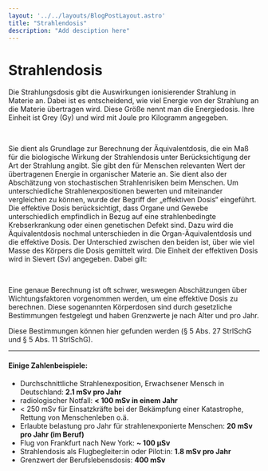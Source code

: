 ```yaml
---
layout: '../../layouts/BlogPostLayout.astro'
title: "Strahlendosis"
description: "Add desciption here"
---
```


# Strahlendosis

Die Strahlungsdosis gibt die Auswirkungen ionisierender Strahlung in Materie an. Dabei ist es entscheidend, wie viel Energie von der Strahlung an die Materie übertragen wird. Diese Größe nennt man die Energiedosis. Ihre Einheit ist Grey (Gy) und wird mit Joule pro Kilogramm angegeben.

<LaTeX formula="1 \, \text{Gy} = 1 \,\text{J}/\text{kg}" />
&nbsp;

Sie dient als Grundlage zur Berechnung der Äquivalentdosis, die ein Maß für die biologische Wirkung der Strahlendosis unter Berücksichtigung der Art der Strahlung angibt. Sie gibt den für Menschen relevanten Wert der übertragenen Energie in organischer Materie an. Sie dient also der Abschätzung von stochastischen Strahlenrisiken beim Menschen. Um unterschiedliche Strahlenexpositionen bewerten und miteinander vergleichen zu können, wurde der Begriff der „effektiven Dosis“ eingeführt. Die effektive Dosis berücksichtigt, dass Organe und Gewebe unterschiedlich empfindlich in Bezug auf eine strahlenbedingte Krebserkrankung oder einen genetischen Defekt sind.
Dazu wird die Äquivalentdosis nochmal unterschieden in die Organ-Äquivalentdosis  und die effektive Dosis. Der Unterschied zwischen den beiden ist, über wie viel Masse des Körpers die Dosis gemittelt wird. Die Einheit der effektiven Dosis wird in Sievert (Sv) angegeben. Dabei gilt:

<LaTeX formula="1 \text{Sv} = 1 \text{Gy}" />
&nbsp;

Eine genaue Berechnung ist oft schwer, weswegen Abschätzungen über Wichtungsfaktoren vorgenommen werden, um eine effektive Dosis zu berechnen. Diese sogenannten Körperdosen sind durch gesetzliche Bestimmungen festgelegt und haben Grenzwerte je nach Alter und pro Jahr. 

Diese Bestimmungen können hier gefunden werden (§ 5 Abs. 27 StrlSchG und § 5 Abs. 11 StrlSchG).

-----

#### Einige Zahlenbeispiele:
* Durchschnittliche Strahlenexposition, Erwachsener Mensch in Deutschland: **2.1 mSv pro Jahr**
* radiologischer Notfall: **< 100 mSv in einem Jahr**
* < 250 mSv für Einsatzkräfte bei der Bekämpfung einer Katastrophe, Rettung von Menschenleben o.ä.
* Erlaubte belastung pro Jahr für strahlenexponierte Menschen: **20 mSv pro Jahr (im Beruf)**
* Flug von Frankfurt nach New York: **~ 100 µSv**
* Strahlendosis als Flugbegleiter:in oder Pilot:in: **1.8 mSv pro Jahr**
* Grenzwert der Berufslebensdosis: **400 mSv**
 
